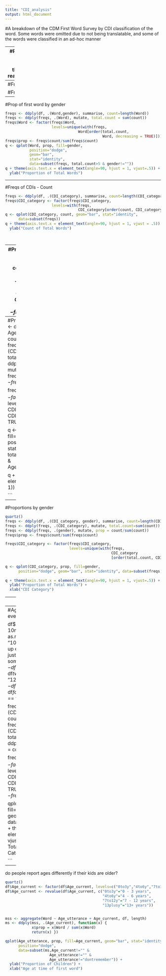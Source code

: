 ```yaml
---
title: "CDI_analysis"
output: html_document
---
```

#A breakdown of the CDM First Word Survey by CDI classification of the word. Some words were omitted due to not being translatable, and some of the words were classified in an ad-hoc manner

---
#Preliminaries 
```r
library(plyr)
library(ggplot2)
library(reshape2)
theme_set(theme_bw())
df = read.csv("data/CDM_CDIs.csv") 

```

---
#Freqs of First words - count
```r
freqs <- ddply(df, .(Word), summarise, count=length(Word))
freqs$Word <- factor(freqs$Word, levels=with(freqs, Word[order(count, Word, decreasing = TRUE)]))
q <- qplot(Word, count, geom="bar", stat="identity", 
      data=subset(freqs, count>5))
q + theme(axis.text.x = element_text(angle=90, hjust = 1, vjust=.5))
```

#Freqs of first words props 
```r
freqs <- ddply(df, .(Word), summarise, count=length(Word))
freqs$Word <- factor(freqs$Word, levels=with(freqs, Word[order(count, Word, decreasing = TRUE)]))
freqs$prop <- freqs$count/sum(freqs$count)
q <- qplot(Word, prop, geom="bar", stat="identity", 
      data=subset(freqs, count>5))
q + theme(axis.text.x = element_text(angle=90, hjust = 1, vjust=.5)) + 
  ylab("Proportion of Total Words")
```
---
#Prop of first word by gender 
```r
freqs <- ddply(df, .(Word,gender), summarise, count=length(Word))
freqs <- ddply(freqs, .(Word), mutate, total.count = sum(count))
freqs$Word <- factor(freqs$Word, 
                     levels=unique(with(freqs, 
                                 Word[order(total.count, 
                                            Word, decreasing = TRUE)])))
freqs$prop <- freqs$count/sum(freqs$count)
q <- qplot(Word, prop, fill=gender, 
           position="dodge",
           geom="bar",
           stat="identity",
           data=subset(freqs, total.count>5 & gender!=""))
q + theme(axis.text.x = element_text(angle=90, hjust = 1, vjust=.5)) + 
  ylab("Proportion of Total Words")

```
---

#Freqs of CDIs - Count
```r
freqs <- ddply(df, .(CDI_category), summarise, count=length(CDI_category))
freqs$CDI_category <- factor(freqs$CDI_category, 
                     levels=with(freqs, 
                                 CDI_category[order(count, CDI_category, decreasing = TRUE)]))
q <- qplot(CDI_category, count, geom="bar", stat="identity", 
      data=subset(freqs))
q + theme(axis.text.x = element_text(angle=90, hjust = 1, vjust = .5)) + 
  ylab("Count of Total Words")

               
```
--- 
#Proportions of CDIS 
```r
freqs <- ddply(df, .(CDI_category), summarise, count=length(CDI_category))
freqs$CDI_category <- factor(freqs$CDI_category, 
                     levels=with(freqs, 
                                 CDI_category[order(count, CDI_category, decreasing = TRUE)]))
freqs$prop <- freqs$count/sum(freqs$count)

quartz()
qplot(CDI_category, prop, geom = "bar", stat="identity", data=subset(freqs, count>1))+theme_bw() + theme(axis.text.x = element_text(angle=90, hjust = 1, vjust=.5)) +
  ylab("Proportion of Total Words") + xlab("CDI Category")


```

--- 
#Proportions with Ages 
```r
freqs <- ddply(df, .(CDI_category, Age_utterance), summarise, count=length(CDI_category))
freqs <- ddply(freqs, .(CDI_category), mutate, total.count=sum(count))
freqs <- ddply(freqs, .(Age_utterance), mutate, prop = count/sum(count))
freqs$prop <- freqs$count/sum(freqs$count)

freqs$CDI_category <- factor(freqs$CDI_category, 
                             levels=unique(with(freqs, 
                                                CDI_category
                                                [order(total.count, CDI_category, decreasing = TRUE)])))

q <- qplot(CDI_category, prop, fill=Age_utterance, 
      position="dodge", geom="bar", stat="identity", data=subset(freqs, total.count>1 & 
                                                                   Age_utterance!="" &
                                                                   Age_utterance!="dontremember"))

q + theme(axis.text.x = element_text(angle=90, hjust = 1))

```
---
#Proportions by gender 
```r
quartz()
freqs <- ddply(df, .(CDI_category, gender), summarise, count=length(CDI_category))
freqs <- ddply(freqs, .(CDI_category), mutate, total.count=sum(count))
freqs <- ddply(freqs, .(gender), mutate, prop = count/sum(count))
freqs$prop <- freqs$count/sum(freqs$count)

freqs$CDI_category <- factor(freqs$CDI_category, 
                             levels=unique(with(freqs, 
                                                CDI_category
                                                [order(total.count, CDI_category, decreasing = TRUE)])))

q <- qplot(CDI_category, prop, fill=gender, 
      position="dodge", geom="bar", stat="identity", data=subset(freqs, total.count>1 & gender!=""))
                                                                  
q + theme(axis.text.x = element_text(angle=90, hjust = 1, vjust=.5)) + 
  ylab("Proportion of Total Words") + 
  xlab("CDI Category")

```

----
Age by gender

```r
quartz()
mss <- aggregate(Word ~ Age_utterance + gender, df, length)
ms <- ddply(mss, .(gender), function(x) {
            x$prop = x$Word / sum(x$Word)
            return(x) })
            
qplot(Age_utterance, prop, fill=gender, geom="bar", stat="identity",
      position="dodge", 
      data=subset(ms,gender!="" & 
                    Age_utterance!="" & 
                    Age_utterance!="dontremember")) + 
  ylab("Proportion of Children") + 
  xlab("Age at time of first word")

```


--- 
#Age Split - 10m against everyone else 
```r
quartz()

df$Age <- factor(c("< 10m","> 10m")[(1 - as.numeric(df$Age_utterance == "10mOrBefore"))+1])
#breaking up each age group individually, just in case we want to do something with it later 
df$eleven <- df$Age_utterance == "11m"
df$twelve <- df$Age_utterance == "12m"
df$thirteen <- df$Age_utterance == "13m"
df$fourteen <- df$Age_utterance == "14mOrLater"

freqs <- ddply(df, .(CDI_category,Age), summarise, count=length(CDI_category))
freqs <- ddply(freqs, .(CDI_category), mutate, total.count = sum(count))
freqs <- ddply(freqs, .(Age), mutate, prop = count / sum(count))

freqs$CDI_category <- factor(freqs$CDI_category,
                             levels=unique(with(freqs, 
                                                CDI_category[order(total.count, CDI_category, decreasing = TRUE)])))
freqs$prop <- freqs$count/sum(freqs$count)


qplot(CDI_category, prop, fill=Age, 
      position="dodge",
      geom="bar", stat="identity", 
      data=subset(freqs,total.count>1)) + theme(axis.text.x = element_text(angle=90, hjust = 1, vjust=.5))+ 
  ylab("Proportion of Total Words") + 
  xlab("CDI Category")

```

--- 
do people report ages differently if their kids are older? 

```r
quartz()
df$Age_current <- factor(df$Age_current, levels=c("0to3y","4to6y","7to12y","13plusy"))
df$Age_current <- revalue(df$Age_current, c("0to3y"="0 - 3 years", 
                                            "4to6y"="4 - 6 years", 
                                            "7to12y"="7 - 12 years",
                                            "13plusy"="13+ years"))


mss <- aggregate(Word ~ Age_utterance + Age_current, df, length)
ms <- ddply(mss, .(Age_current), function(x) {
            x$prop = x$Word / sum(x$Word)
            return(x) })

qplot(Age_utterance, prop, fill=Age_current, geom="bar", stat="identity",
      position="dodge", 
      data=subset(ms,Age_current!="" & 
                    Age_utterance!="" & 
                    Age_utterance!="dontremember")) + 
  ylab("Proportion of Children") + 
  xlab("Age at time of first word")
```